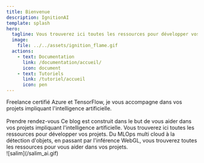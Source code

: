 ```yaml
---
title: Bienvenue
description: IgnitionAI
template: splash
hero:
  tagline: Vous trouverez ici toutes les ressources pour développer vos projets impliquant l'intelligence artificielle.
  image:
    file: ../../assets/ignition_flame.gif
  actions:
    - text: Documentation
      link: /documentation/accueil/
      icon: document
    - text: Tutoriels
      link: /tutoriel/accueil
      icon: pen
---
```



<CardGrid stagger>
  <Card title="Qui suis je ?" icon="star">
    Freelance certifié Azure et TensorFlow,
     je vous accompagne dans vos projets impliquant l'intelligence
    artificielle. 
    <br />
    <br />
          <LinkButton icon="external" target="_blank" href="https://calendly.com/laimeche160">Prendre rendez-vous</LinkButton>
  </Card>
  <Card title="" icon="rocket">
    Ce blog est construit dans le but de vous aider dans vos projets impliquant
    l'intelligence artificielle. Vous trouverez ici toutes les ressources pour
    développer vos projets. Du MLOps multi cloud à la détection d'objets, en
    passant par l'inférence WebGL, vous trouverez toutes les ressources pour
    vous aider dans vos projets.
    <br />
        ![salim](/salim_ai.gif)
  </Card>
</CardGrid>
